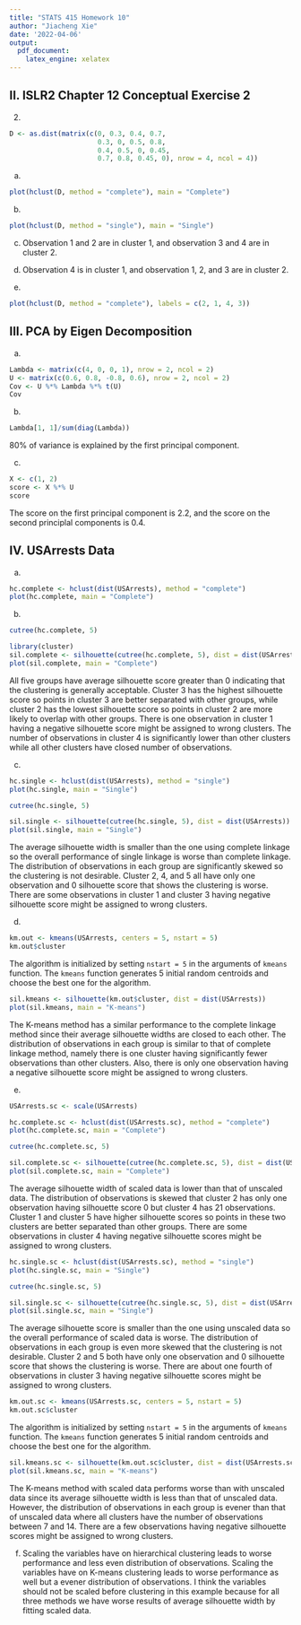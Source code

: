 ```yaml
---
title: "STATS 415 Homework 10"
author: "Jiacheng Xie"
date: '2022-04-06'
output:
  pdf_document:
    latex_engine: xelatex
---
```


## II. ISLR2 Chapter 12 Conceptual Exercise 2

2. 
```r
D <- as.dist(matrix(c(0, 0.3, 0.4, 0.7,
                      0.3, 0, 0.5, 0.8,
                      0.4, 0.5, 0, 0.45,
                      0.7, 0.8, 0.45, 0), nrow = 4, ncol = 4))
```

(a)
```r
plot(hclust(D, method = "complete"), main = "Complete")
```

(b)
```r
plot(hclust(D, method = "single"), main = "Single")
```

(c) Observation 1 and 2 are in cluster 1, and observation 3 and 4 are in cluster 2.

(d) Observation 4 is in cluster 1, and observation 1, 2, and 3 are in cluster 2.

(e)
```r
plot(hclust(D, method = "complete"), labels = c(2, 1, 4, 3))
```


## III. PCA by Eigen Decomposition

(a)
```r
Lambda <- matrix(c(4, 0, 0, 1), nrow = 2, ncol = 2)
U <- matrix(c(0.6, 0.8, -0.8, 0.6), nrow = 2, ncol = 2)
Cov <- U %*% Lambda %*% t(U)
Cov
```

(b)
```r
Lambda[1, 1]/sum(diag(Lambda))
```
80% of variance is explained by the first principal component.

(c)
```r
X <- c(1, 2)
score <- X %*% U
score
```
The score on the first principal component is 2.2, and the score on the second principlal components is 0.4.

## IV. USArrests Data

(a)
```r
hc.complete <- hclust(dist(USArrests), method = "complete")
plot(hc.complete, main = "Complete")
```

(b)
```r
cutree(hc.complete, 5)

library(cluster)
sil.complete <- silhouette(cutree(hc.complete, 5), dist = dist(USArrests))
plot(sil.complete, main = "Complete")
```
All five groups have average silhouette score greater than 0 indicating that the clustering is generally acceptable. Cluster 3 has the highest silhouette score so points in cluster 3 are better separated with other groups, while cluster 2 has the lowest silhouette score so points in cluster 2 are more likely to overlap with other groups. There is one observation in cluster 1 having a negative silhouette score might be assigned to wrong clusters. The number of observations in cluster 4 is significantly lower than other clusters while all other clusters have closed number of observations. 

(c)
```r
hc.single <- hclust(dist(USArrests), method = "single")
plot(hc.single, main = "Single")

cutree(hc.single, 5)

sil.single <- silhouette(cutree(hc.single, 5), dist = dist(USArrests))
plot(sil.single, main = "Single")
```
The average silhouette width is smaller than the one using complete linkage so the overall performance of single linkage is worse than complete linkage. The distribution of observations in each group are significantly skewed so the clustering is not desirable. Cluster 2, 4, and 5 all have only one observation and 0 silhouette score that shows the clustering is worse. There are some observations in cluster 1 and cluster 3 having negative silhouette score might be assigned to wrong clusters. 

(d)
```r
km.out <- kmeans(USArrests, centers = 5, nstart = 5)
km.out$cluster
```
The algorithm is initialized by setting `nstart = 5` in the arguments of `kmeans` function. The `kmeans` function generates 5 initial random centroids and choose the best one for the algorithm. 

```r
sil.kmeans <- silhouette(km.out$cluster, dist = dist(USArrests))
plot(sil.kmeans, main = "K-means")
```
The K-means method has a similar performance to the complete linkage method since their average silhouette widths are closed to each other. The distribution of observations in each group is similar to that of complete linkage method, namely there is one cluster having significantly fewer observations than other clusters. Also, there is only one observation having a negative silhouette score might be assigned to wrong clusters.

(e)
```r
USArrests.sc <- scale(USArrests)

hc.complete.sc <- hclust(dist(USArrests.sc), method = "complete")
plot(hc.complete.sc, main = "Complete")

cutree(hc.complete.sc, 5)

sil.complete.sc <- silhouette(cutree(hc.complete.sc, 5), dist = dist(USArrests.sc))
plot(sil.complete.sc, main = "Complete")
```
The average silhouette width of scaled data is lower than that of unscaled data. The distribution of observations is skewed that cluster 2 has only one observation having silhouette score 0 but cluster 4 has 21 observations. Cluster 1 and cluster 5 have higher silhouette scores so points in these two clusters are better separated than other groups. There are some observations in cluster 4 having negative silhouette scores might be assigned to wrong clusters. 

```r
hc.single.sc <- hclust(dist(USArrests.sc), method = "single")
plot(hc.single.sc, main = "Single")

cutree(hc.single.sc, 5)

sil.single.sc <- silhouette(cutree(hc.single.sc, 5), dist = dist(USArrests.sc))
plot(sil.single.sc, main = "Single")
```
The average silhouette score is smaller than the one using unscaled data so the overall performance of scaled data is worse. The distribution of observations in each group is even more skewed that the clustering is not desirable. Cluster 2 and 5 both have only one observation and 0 silhouette score that shows the clustering is worse. There are about one fourth of observations in cluster 3 having negative silhouette scores might be assigned to wrong clusters. 

```r
km.out.sc <- kmeans(USArrests.sc, centers = 5, nstart = 5)
km.out.sc$cluster
```
The algorithm is initialized by setting `nstart = 5` in the arguments of `kmeans` function. The `kmeans` function generates 5 initial random centroids and choose the best one for the algorithm. 

```r
sil.kmeans.sc <- silhouette(km.out.sc$cluster, dist = dist(USArrests.sc))
plot(sil.kmeans.sc, main = "K-means")
```
The K-means method with scaled data performs worse than with unscaled data since its average silhouette width is less than that of unscaled data. However, the distribution of observations in each group is evener than that of unscaled data where all clusters have the number of observations between 7 and 14. There are a few observations having negative silhouette scores might be assigned to wrong clusters. 

(f) Scaling the variables have on hierarchical clustering leads to worse performance and less even distribution of observations. Scaling the variables have on K-means clustering leads to worse performance as well but a evener distribution of observations. I think the variables should not be scaled before clustering in this example because for all three methods we have worse results of average silhouette width by fitting scaled data. 
